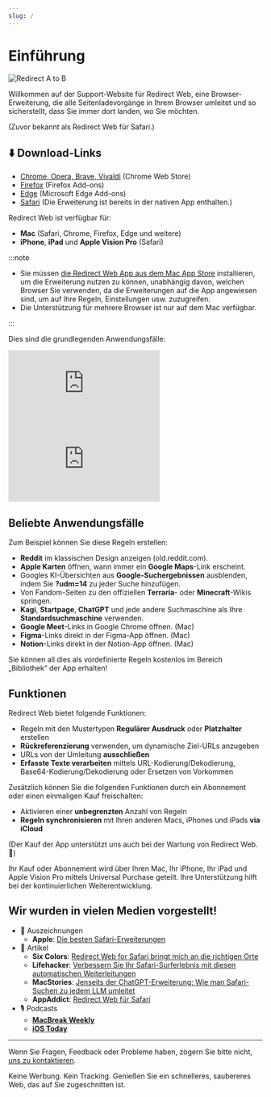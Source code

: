 ```yaml
---
slug: /
---
```



# Einführung

<div style={{display: "flex", flexDirection: "column", alignItems: "flex-start", marginBottom: "25px"}}>
  <img src="./img/redirect-a-to-b.png" style={{display: "block", minWidth: "360px", maxWidth: "500px", width: "100%", height: "auto", marginBottom: "25px"}} alt="Redirect A to B" />
  <ExtensionStoreLinks />
</div>

Willkommen auf der Support-Website für Redirect Web, eine Browser-Erweiterung, die alle Seitenladevorgänge in Ihrem Browser umleitet und so sicherstellt, dass Sie immer dort landen, wo Sie möchten.

(Zuvor bekannt als Redirect Web für Safari.)

## ⬇️ Download-Links

- [Chrome, Opera, Brave, Vivaldi](https://chromewebstore.google.com/detail/ffglckbhfbfmdkefdmjbhpnffkcmlhdh) (Chrome Web Store)
- [Firefox](https://addons.mozilla.org/firefox/addon/redirect-web/) (Firefox Add-ons)
- [Edge](https://microsoftedge.microsoft.com/addons/detail/hmfkakfdccgdpgemaicfgngnmflefpga) (Microsoft Edge Add-ons)
- [Safari](https://apps.apple.com/app/id1571283503) (Die Erweiterung ist bereits in der nativen App enthalten.)

Redirect Web ist verfügbar für:

- **Mac** (Safari, Chrome, Firefox, Edge und weitere)
- **iPhone**, **iPad** und **Apple Vision Pro** (Safari)

:::note

- Sie müssen [die Redirect Web App aus dem Mac App Store](https://apps.apple.com/app/id1571283503) installieren, um die Erweiterung nutzen zu können, unabhängig davon, welchen Browser Sie verwenden, da die Erweiterungen auf die App angewiesen sind, um auf Ihre Regeln, Einstellungen usw. zuzugreifen.
- Die Unterstützung für mehrere Browser ist nur auf dem Mac verfügbar.

:::

Dies sind die grundlegenden Anwendungsfälle:

<iframe style={{width:"100%", aspectRatio:"9/16", height:"auto", maxHeight:"60vh", maxWidth:"35vh"}} src="https://www.youtube.com/embed/NaQ5X-v-qJU" title="iOS Demo Video (YouTube)" frameborder="0" allow="accelerometer; autoplay; clipboard-write; encrypted-media; gyroscope; picture-in-picture; web-share" allowfullscreen></iframe>

<iframe style={{width:"100%", aspectRatio:"17/9", height:"auto", maxHeight:"100vh"}} src="https://www.youtube.com/embed/5eU89Gu73SQ" title="macOS Demo Video (YouTube)" frameborder="0" allow="accelerometer; autoplay; clipboard-write; encrypted-media; gyroscope; picture-in-picture; web-share" allowfullscreen></iframe>

## Beliebte Anwendungsfälle

Zum Beispiel können Sie diese Regeln erstellen:

- **Reddit** im klassischen Design anzeigen (old.reddit.com).
- **Apple Karten** öffnen, wann immer ein **Google Maps**-Link erscheint.
- Googles KI-Übersichten aus **Google-Suchergebnissen** ausblenden, indem Sie **?udm=14** zu jeder Suche hinzufügen.
- Von Fandom-Seiten zu den offiziellen **Terraria**- oder **Minecraft**-Wikis springen.
- **Kagi**, **Startpage**, **ChatGPT** und jede andere Suchmaschine als Ihre **Standardsuchmaschine** verwenden.
- **Google Meet**-Links in Google Chrome öffnen. (Mac)
- **Figma**-Links direkt in der Figma-App öffnen. (Mac)
- **Notion**-Links direkt in der Notion-App öffnen. (Mac)

Sie können all dies als vordefinierte Regeln kostenlos im Bereich „Bibliothek“ der App erhalten!

## Funktionen

Redirect Web bietet folgende Funktionen:

- Regeln mit den Mustertypen **Regulärer Ausdruck** oder **Platzhalter** erstellen
- **Rückreferenzierung** verwenden, um dynamische Ziel-URLs anzugeben
- URLs von der Umleitung **ausschließen**
- **Erfasste Texte verarbeiten** mittels URL-Kodierung/Dekodierung, Base64-Kodierung/Dekodierung oder Ersetzen von Vorkommen

Zusätzlich können Sie die folgenden Funktionen durch ein Abonnement oder einen einmaligen Kauf freischalten:

- Aktivieren einer **unbegrenzten** Anzahl von Regeln
- **Regeln synchronisieren** mit Ihren anderen Macs, iPhones und iPads **via iCloud**

(Der Kauf der App unterstützt uns auch bei der Wartung von Redirect Web. 🙏)

Ihr Kauf oder Abonnement wird über Ihren Mac, Ihr iPhone, Ihr iPad und Apple Vision Pro mittels Universal Purchase geteilt. Ihre Unterstützung hilft bei der kontinuierlichen Weiterentwicklung.

## Wir wurden in vielen Medien vorgestellt!

* 🏅 Auszeichnungen
    * **Apple**: [Die besten Safari-Erweiterungen](https://apps.apple.com/us/story/id1377753262)
* 📰 Artikel
    * **Six Colors**: [Redirect Web for Safari bringt mich an die richtigen Orte](https://sixcolors.com/post/2022/11/redirect-web-for-safari-takes-me-to-the-right-places/)
    * **Lifehacker**: [Verbessern Sie Ihr Safari-Surferlebnis mit diesen automatischen Weiterleitungen](https://lifehacker.com/improve-your-safari-browsing-experience-with-these-auto-1849812013)
    * **MacStories**: [Jenseits der ChatGPT-Erweiterung: Wie man Safari-Suchen zu jedem LLM umleitet](https://www.macstories.net/tutorials/beyond-chatgpts-extension-how-to-redirect-safari-searches-to-any-llm/)
    * **AppAddict**: [Redirect Web für Safari](https://appaddict.app/post/redirect-web-for-safari)
* 🎙️ Podcasts
    * [**MacBreak Weekly**](https://youtu.be/I251K3L2s88?t=7427)
    * [**iOS Today**](https://youtu.be/cWkwH84b6M4?t=636)

---

Wenn Sie Fragen, Feedback oder Probleme haben, zögern Sie bitte nicht, [uns zu kontaktieren](contact-us).

Keine Werbung. Kein Tracking. Genießen Sie ein schnelleres, saubereres Web, das auf Sie zugeschnitten ist.